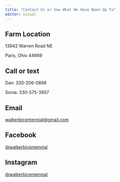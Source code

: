 ```yaml
---
title: "Contact Us or See What We Have Been Up To"
editor: visual
---
```


## Farm Location

13942 Warren Road NE

Paris, Ohio 44669

## **Call or text**

Dan: 330-206-0898

Sonia: 330-575-3957

## **Email**

[walkerbicentennial\@gmail.com](mailto:walkerbicentennial@gmail.com)

## **Facebook**

[\@walkerbicentennial](https://www.facebook.com/walkerbicentennial)

## Instagram

[\@walkerbicentennial](https://www.instagram.com/walkerbicentennial/)
